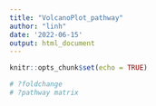 ```yaml
---
title: "VolcanoPlot_pathway"
author: "linh"
date: '2022-06-15'
output: html_document
---
```


```r
knitr::opts_chunk$set(echo = TRUE)
```

```r

# ?foldchange
# ?pathway matrix




```

